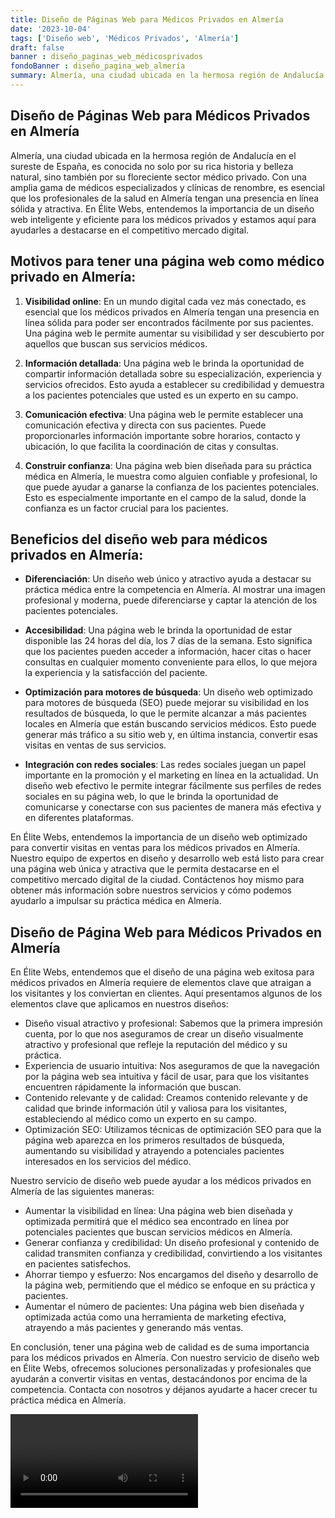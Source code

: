 ```yaml
---
title: Diseño de Páginas Web para Médicos Privados en Almería
date: '2023-10-04'
tags: ['Diseño web', 'Médicos Privados', 'Almería']
draft: false
banner : diseño_paginas_web_médicosprivados
fondoBanner : diseño_pagina_web_almería
summary: Almería, una ciudad ubicada en la hermosa región de Andalucía en el sureste de España, es conocida no solo por su rica historia y belleza natural, sino también por su floreciente sector médico privado. Con una amplia gama de médicos especializados y clínicas de renombre, es esencial que los profesionales de la salud en Almería tengan una presencia en línea sólida y atractiva. En Élite Webs, entendemos la importancia de un diseño web inteligente y eficiente para los médicos privados y estamos aquí para ayudarles a destacarse en el competitivo mercado digital.
---
```


## Diseño de Páginas Web para Médicos Privados en Almería

Almería, una ciudad ubicada en la hermosa región de Andalucía en el sureste de España, es conocida no solo por su rica historia y belleza natural, sino también por su floreciente sector médico privado. Con una amplia gama de médicos especializados y clínicas de renombre, es esencial que los profesionales de la salud en Almería tengan una presencia en línea sólida y atractiva. En Élite Webs, entendemos la importancia de un diseño web inteligente y eficiente para los médicos privados y estamos aquí para ayudarles a destacarse en el competitivo mercado digital.

## Motivos para tener una página web como médico privado en Almería:

1. **Visibilidad online**: En un mundo digital cada vez más conectado, es esencial que los médicos privados en Almería tengan una presencia en línea sólida para poder ser encontrados fácilmente por sus pacientes. Una página web le permite aumentar su visibilidad y ser descubierto por aquellos que buscan sus servicios médicos.

2. **Información detallada**: Una página web le brinda la oportunidad de compartir información detallada sobre su especialización, experiencia y servicios ofrecidos. Esto ayuda a establecer su credibilidad y demuestra a los pacientes potenciales que usted es un experto en su campo.

3. **Comunicación efectiva**: Una página web le permite establecer una comunicación efectiva y directa con sus pacientes. Puede proporcionarles información importante sobre horarios, contacto y ubicación, lo que facilita la coordinación de citas y consultas.

4. **Construir confianza**: Una página web bien diseñada para su práctica médica en Almería, le muestra como alguien confiable y profesional, lo que puede ayudar a ganarse la confianza de los pacientes potenciales. Esto es especialmente importante en el campo de la salud, donde la confianza es un factor crucial para los pacientes.

## Beneficios del diseño web para médicos privados en Almería:

- **Diferenciación**: Un diseño web único y atractivo ayuda a destacar su práctica médica entre la competencia en Almería. Al mostrar una imagen profesional y moderna, puede diferenciarse y captar la atención de los pacientes potenciales.

- **Accesibilidad**: Una página web le brinda la oportunidad de estar disponible las 24 horas del día, los 7 días de la semana. Esto significa que los pacientes pueden acceder a información, hacer citas o hacer consultas en cualquier momento conveniente para ellos, lo que mejora la experiencia y la satisfacción del paciente.

- **Optimización para motores de búsqueda**: Un diseño web optimizado para motores de búsqueda (SEO) puede mejorar su visibilidad en los resultados de búsqueda, lo que le permite alcanzar a más pacientes locales en Almería que están buscando servicios médicos. Esto puede generar más tráfico a su sitio web y, en última instancia, convertir esas visitas en ventas de sus servicios.

- **Integración con redes sociales**: Las redes sociales juegan un papel importante en la promoción y el marketing en línea en la actualidad. Un diseño web efectivo le permite integrar fácilmente sus perfiles de redes sociales en su página web, lo que le brinda la oportunidad de comunicarse y conectarse con sus pacientes de manera más efectiva y en diferentes plataformas.

En Élite Webs, entendemos la importancia de un diseño web optimizado para convertir visitas en ventas para los médicos privados en Almería. Nuestro equipo de expertos en diseño y desarrollo web está listo para crear una página web única y atractiva que le permita destacarse en el competitivo mercado digital de la ciudad. Contáctenos hoy mismo para obtener más información sobre nuestros servicios y cómo podemos ayudarlo a impulsar su práctica médica en Almería.

<GifSeo />

<Cta />

## Diseño de Página Web para Médicos Privados en Almería

En Élite Webs, entendemos que el diseño de una página web exitosa para médicos privados en Almería requiere de elementos clave que atraigan a los visitantes y los conviertan en clientes. Aquí presentamos algunos de los elementos clave que aplicamos en nuestros diseños:

- Diseño visual atractivo y profesional: Sabemos que la primera impresión cuenta, por lo que nos aseguramos de crear un diseño visualmente atractivo y profesional que refleje la reputación del médico y su práctica.
- Experiencia de usuario intuitiva: Nos aseguramos de que la navegación por la página web sea intuitiva y fácil de usar, para que los visitantes encuentren rápidamente la información que buscan.
- Contenido relevante y de calidad: Creamos contenido relevante y de calidad que brinde información útil y valiosa para los visitantes, estableciendo al médico como un experto en su campo.
- Optimización SEO: Utilizamos técnicas de optimización SEO para que la página web aparezca en los primeros resultados de búsqueda, aumentando su visibilidad y atrayendo a potenciales pacientes interesados en los servicios del médico.

Nuestro servicio de diseño web puede ayudar a los médicos privados en Almería de las siguientes maneras:

- Aumentar la visibilidad en línea: Una página web bien diseñada y optimizada permitirá que el médico sea encontrado en línea por potenciales pacientes que buscan servicios médicos en Almería.
- Generar confianza y credibilidad: Un diseño profesional y contenido de calidad transmiten confianza y credibilidad, convirtiendo a los visitantes en pacientes satisfechos.
- Ahorrar tiempo y esfuerzo: Nos encargamos del diseño y desarrollo de la página web, permitiendo que el médico se enfoque en su práctica y pacientes.
- Aumentar el número de pacientes: Una página web bien diseñada y optimizada actúa como una herramienta de marketing efectiva, atrayendo a más pacientes y generando más ventas.

En conclusión, tener una página web de calidad es de suma importancia para los médicos privados en Almería. Con nuestro servicio de diseño web en Élite Webs, ofrecemos soluciones personalizadas y profesionales que ayudarán a convertir visitas en ventas, destacándonos por encima de la competencia. Contacta con nosotros y déjanos ayudarte a hacer crecer tu práctica médica en Almería.

<Video />

<CtaBot job='Médicos Privados' city='Almería'/>

<Gmaps query='Almería+españa+maps' />